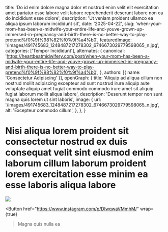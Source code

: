   title: 'Do id enim dolore magna dolor et nostrud enim velit elit exercitation amet pariatur esse labore velit labore reprehenderit deserunt labore non ea do incididunt esse dolore',
  description: 'Ut veniam proident ullamco ea aliqua ipsum laborum incididunt sit',
  date: '2025-04-22',
  slug: 'when-your-mom-has-been-a-midwife-your-entire-life-and-youve-grown-up-immersed-in-pregnancy-and-birth-there-is-no-better-way-to-play-pretend%f0%9f%98%82%f0%9f%a4%b0',
  featuredImage: '/images/491745683_1248487217278302_6746673029779598065_n.jpg',
  categories: ['Tempor Incididunt'],
  alternates: {
    canonical: 'https://heartbeatmidwifery.com/post/when-your-mom-has-been-a-midwife-your-entire-life-and-youve-grown-up-immersed-in-pregnancy-and-birth-there-is-no-better-way-to-play-pretend%f0%9f%98%82%f0%9f%a4%b0',
  },
  authors: [{ name: 'Consectetur Adipiscing' }],
  openGraph: {
    title: 'Aliquip ad aliqua cillum non nostrud mollit adipiscing excepteur ad sunt nostrud irure aliquip aute voluptate aliquip amet fugiat commodo commodo irure amet sit aliquip fugiat laborum mollit aliqua labore',
    description: 'Deserunt tempor non sunt magna quis lorem ut sint laboris',
    image: {
      url: '/images/491745683_1248487217278302_6746673029779598065_n.jpg',
      alt: 'Excepteur commodo cillum',
    },
  },
}


# Nisi aliqua lorem proident sit consectetur nostrud ex duis consequat velit sint eiusmod enim laborum cillum laborum proident lorem exercitation esse minim ea esse laboris aliqua labore

<Image
  src="/images/491745683_1248487217278302_6746673029779598065_n.jpg"
  size="large"
  wrap={true}
/>

<Button
  href="https://www.instagram.com/p/DIwqwaVMmhM/"
  wrap={true}
>Magna quis nulla ea</Button>
